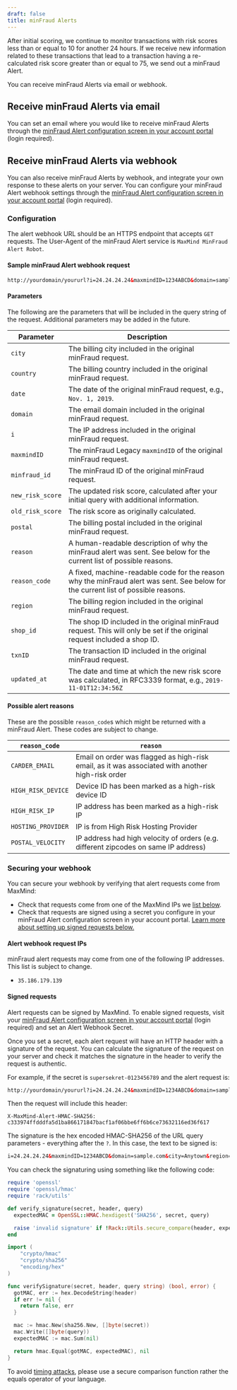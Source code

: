 ```yaml
---
draft: false
title: minFraud Alerts
---
```


After initial scoring, we continue to monitor transactions with risk scores less
than or equal to 10 for another 24 hours. If we receive new information related
to these transactions that lead to a transaction having a re-calculated risk
score greater than or equal to 75, we send out a minFraud Alert.

You can receive minFraud Alerts via email or webhook.

## Receive minFraud Alerts via email

You can set an email where you would like to receive minFraud Alerts through the
[minFraud Alert configuration screen in your account portal](https://www.maxmind.com/en/accounts/current/minfraud/alerts/settings)
(login required).

## Receive minFraud Alerts via webhook

You can also receive minFraud Alerts by webhook, and integrate your own response
to these alerts on your server. You can configure your minFraud Alert webhook
settings through the
[minFraud Alert configuration screen in your account portal](https://www.maxmind.com/en/accounts/current/minfraud/alerts/settings)
(login required).

### Configuration

The alert webhook URL should be an HTTPS endpoint that accepts `GET` requests.
The User-Agent of the minFraud Alert service is `MaxMind MinFraud Alert Robot`.

#### Sample minFraud Alert webhook request

```html
http://yourdomain/yoururl?i=24.24.24.24&maxmindID=1234ABCD&domain=sample.com&city=Anytown&region=CA&country=US&date=Jan.+1,+1970&txnID=foo123&reason=IP+address+has+been+marked+as+a+high-risk+IP&reason_code=HIGH_RISK_IP&minfraud_id=2afb0d26-e3b4-4624-8e66-fd10e64b95df&shop_id=shop321
```

#### Parameters

The following are the parameters that will be included in the query string of
the request. Additional parameters may be added in the future.

| Parameter        | Description                                                                                                                        |
| ---------------- | ---------------------------------------------------------------------------------------------------------------------------------- |
| `city`           | The billing city included in the original minFraud request.                                                                        |
| `country`        | The billing country included in the original minFraud request.                                                                     |
| `date`           | The date of the original minFraud request, e.g., `Nov. 1, 2019`.                                                                   |
| `domain`         | The email domain included in the original minFraud request.                                                                        |
| `i`              | The IP address included in the original minFraud request.                                                                          |
| `maxmindID`      | The minFraud Legacy `maxmindID` of the original minFraud request.                                                                  |
| `minfraud_id`    | The minFraud ID of the original minFraud request.                                                                                  |
| `new_risk_score` | The updated risk score, calculated after your initial query with additional information.                                           |
| `old_risk_score` | The risk score as originally calculated.                                                                                           |
| `postal`         | The billing postal included in the original minFraud request.                                                                      |
| `reason`         | A human-readable description of why the minFraud alert was sent. See below for the current list of possible reasons.               |
| `reason_code`    | A fixed, machine-readable code for the reason why the minFraud alert was sent. See below for the current list of possible reasons. |
| `region`         | The billing region included in the original minFraud request.                                                                      |
| `shop_id`        | The shop ID included in the original minFraud request. This will only be set if the original request included a shop ID.           |
| `txnID`          | The transaction ID included in the original minFraud request.                                                                      |
| `updated_at`     | The date and time at which the new risk score was calculated, in RFC3339 format, e.g., `2019-11-01T12:34:56Z`                      |

#### Possible alert reasons

These are the possible `reason_code`s which might be returned with a minFraud
Alert. These codes are subject to change.

| `reason_code`      | `reason`                                                                                         |
| ------------------ | ------------------------------------------------------------------------------------------------ |
| `CARDER_EMAIL`     | Email on order was flagged as high-risk email, as it was associated with another high-risk order |
| `HIGH_RISK_DEVICE` | Device ID has been marked as a high-risk device ID                                               |
| `HIGH_RISK_IP`     | IP address has been marked as a high-risk IP                                                     |
| `HOSTING_PROVIDER` | IP is from High Risk Hosting Provider                                                            |
| `POSTAL_VELOCITY`  | IP address had high velocity of orders (e.g. different zipcodes on same IP address)              |

### Securing your webhook

You can secure your webhook by verifying that alert requests come from MaxMind:

- Check that requests come from one of the MaxMind IPs we
  [list below](#alert-webhook-request-ips).
- Check that requests are signed using a secret you configure in your minFraud
  Alert configuration screen in your account portal.
  [Learn more about setting up signed requests below.](#signed-requests)

#### Alert webhook request IPs

minFraud alert requests may come from one of the following IP addresses. This
list is subject to change.

- `35.186.179.139`

#### Signed requests

Alert requests can be signed by MaxMind. To enable signed requests, visit your
[minFraud Alert configuration screen in your account portal](https://www.maxmind.com/en/accounts/current/minfraud/alerts/settings)
(login required) and set an Alert Webhook Secret.

Once you set a secret, each alert request will have an HTTP header with a
signature of the request. You can calculate the signature of the request on your
server and check it matches the signature in the header to verify the request is
authentic.

For example, if the secret is `supersekret-0123456789` and the alert request is:

```html
http://yourdomain/yoururl?i=24.24.24.24&maxmindID=1234ABCD&domain=sample.com&city=Anytown&region=CA&country=US&date=Jan.+1,+1970&txnID=foo123&reason=IP+address+has+been+marked+as+a+high-risk+IP&reason_code=HIGH_RISK_IP&minfraud_id=2afb0d26-e3b4-4624-8e66-fd10e64b95df&shop_id=shop321
```

Then the request will include this header:

```
X-MaxMind-Alert-HMAC-SHA256: c333974ffdddfa5d1ba866171847bacf1af06bbe6ff6b6ce73632116ed36f617
```

The signature is the hex encoded HMAC-SHA256 of the URL query parameters -
everything after the `?`. In this case, the text to be signed is:

```html
i=24.24.24.24&maxmindID=1234ABCD&domain=sample.com&city=Anytown&region=CA&country=US&date=Jan.+1,+1970&txnID=foo123&reason=IP+address+has+been+marked+as+a+high-risk+IP&reason_code=HIGH_RISK_IP&minfraud_id=2afb0d26-e3b4-4624-8e66-fd10e64b95df&shop_id=shop321
```

You can check the signaturing using something like the following code:

<CodeSet>

```ruby
require 'openssl'
require 'openssl/hmac'
require 'rack/utils'

def verify_signature(secret, header, query)
  expectedMAC = OpenSSL::HMAC.hexdigest('SHA256', secret, query)

  raise 'invalid signature' if !Rack::Utils.secure_compare(header, expectedMAC)
end
```

```go
import (
	"crypto/hmac"
	"crypto/sha256"
	"encoding/hex"
)

func verifySignature(secret, header, query string) (bool, error) {
  gotMAC, err := hex.DecodeString(header)
  if err != nil {
    return false, err
  }

  mac := hmac.New(sha256.New, []byte(secret))
  mac.Write([]byte(query))
  expectedMAC := mac.Sum(nil)

  return hmac.Equal(gotMAC, expectedMAC), nil
}
```

</CodeSet>

To avoid [timing attacks](https://en.wikipedia.org/wiki/Timing_attack), please
use a secure comparison function rather the equals operator of your language.
